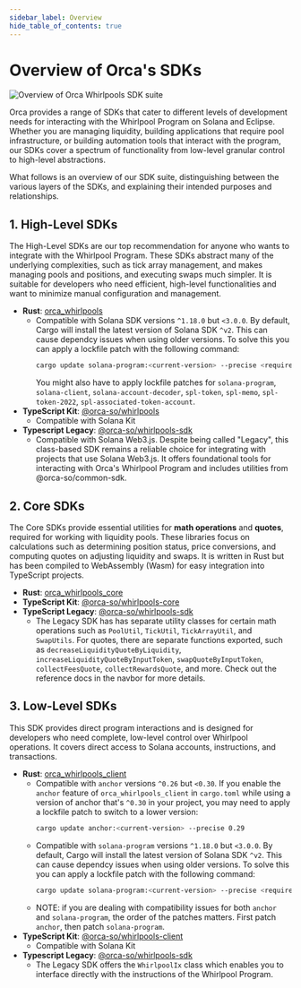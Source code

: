 ```yaml
---
sidebar_label: Overview
hide_table_of_contents: true
---
```


# Overview of Orca's SDKs

![Overview of Orca Whirlpools SDK suite](../../static/img/01-Welcome/orca-sdks-overview.png)

Orca provides a range of SDKs that cater to different levels of development needs for interacting with the Whirlpool Program on Solana and Eclipse. Whether you are managing liquidity, building applications that require pool infrastructure, or building automation tools that interact with the program, our SDKs cover a spectrum of functionality from low-level granular control to high-level abstractions.

What follows is an overview of our SDK suite, distinguishing between the various layers of the SDKs, and explaining their intended purposes and relationships.

## 1. High-Level SDKs

The High-Level SDKs are our top recommendation for anyone who wants to integrate with the Whirlpool Program. These SDKs abstract many of the underlying complexities, such as tick array management, and makes managing pools and positions, and executing swaps much simpler. It is suitable for developers who need efficient, high-level functionalities and want to minimize manual configuration and management.

- **Rust**: [orca_whirlpools](https://crates.io/crates/orca_whirlpools)
  - Compatible with Solana SDK versions `^1.18.0` but `<3.0.0`. By default, Cargo will install the latest version of Solana SDK `^v2`. This can cause dependcy issues when using older versions. To solve this you can apply a lockfile patch with the following command:
    ```bash
    cargo update solana-program:<current-version> --precise <required-version>
    ```
    You might also have to apply lockfile patches for `solana-program`, `solana-client`, `solana-account-decoder`, `spl-token`, `spl-memo`, `spl-token-2022`, `spl-associated-token-account`.
- **TypeScript Kit**: [@orca-so/whirlpools](https://www.npmjs.com/package/@orca-so/whirlpools)
  - Compatible with Solana Kit
- **Typescript Legacy**: [@orca-so/whirlpools-sdk](https://www.npmjs.com/package/@orca-so/whirlpools-sdk)
  - Compatible with Solana Web3.js. Despite being called "Legacy", this class-based SDK remains a reliable choice for integrating with projects that use Solana Web3.js. It offers foundational tools for interacting with Orca's Whirlpool Program and includes utilities from @orca-so/common-sdk.

## 2. Core SDKs

The Core SDKs provide essential utilities for **math operations** and **quotes**, required for working with liquidity pools. These libraries focus on calculations such as determining position status, price conversions, and computing quotes on adjusting liquidity and swaps. It is written in Rust but has been compiled to WebAssembly (Wasm) for easy integration into TypeScript projects.

- **Rust**: [orca_whirlpools_core](https://crates.io/crates/orca_whirlpools_core)
- **TypeScript Kit**: [@orca-so/whirlpools-core](https://www.npmjs.com/package/@orca-so/whirlpools-core)
- **TypeScript Legacy**: [@orca-so/whirlpools-sdk](https://www.npmjs.com/package/@orca-so/whirlpools-sdk)
  - The Legacy SDK has has separate utility classes for certain math operations such as `PoolUtil`, `TickUtil`, `TickArrayUtil`, and `SwapUtils`. For quotes, there are separate functions exported, such as `decreaseLiquidityQuoteByLiquidity`, `increaseLiquidityQuoteByInputToken`, `swapQuoteByInputToken`, `collectFeesQuote`, `collectRewardsQuote`, and more. Check out the reference docs in the navbor for more details.

## 3. Low-Level SDKs

This SDK provides direct program interactions and is designed for developers who need complete, low-level control over Whirlpool operations. It covers direct access to Solana accounts, instructions, and transactions.

- **Rust**: [orca_whirlpools_client](https://crates.io/crates/orca_whirlpools_client)
  - Compatible with `anchor` versions `^0.26` but `<0.30`. If you enable the `anchor` feature of `orca_whirlpools_client` in `cargo.toml` while using a version of anchor that's `^0.30` in your project, you may need to apply a lockfile patch to switch to a lower version:
    ```bash
    cargo update anchor:<current-version> --precise 0.29
    ```
  - Compatible with `solana-program` versions `^1.18.0` but `<3.0.0`. By default, Cargo will install the latest version of Solana SDK `^v2`. This can cause dependcy issues when using older versions. To solve this you can apply a lockfile patch with the following command:
    ```bash
    cargo update solana-program:<current-version> --precise <required-version>
    ```
  - NOTE: if you are dealing with compatibility issues for both `anchor` and `solana-program`, the order of the patches matters. First patch `anchor`, then patch `solana-program`.
- **TypeScript Kit**: [@orca-so/whirlpools-client](https://www.npmjs.com/package/@orca-so/whirlpools-client)
  - Compatible with Solana Kit
- **Typescript Legacy**: [@orca-so/whirlpools-sdk](https://www.npmjs.com/package/@orca-so/whirlpools-sdk)
  - The Legacy SDK offers the `WhirlpoolIx` class which enables you to interface directly with the instructions of the Whirlpool Program.
